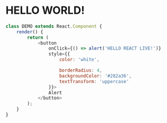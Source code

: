 # HELLO WORLD!

```js react-live
class DEMO extends React.Component {
	render() {
		return (
			<button
				onClick={() => alert('HELLO REACT LIVE!')}
				style={{
					color: 'white',

					borderRadius: 4,
					backgroundColor: '#282a36',
					textTransform: 'uppercase'
				}}>
				Alert
			</button>
		);
	}
}
```
